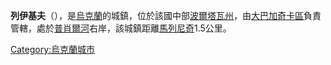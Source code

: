 {{unreferenced|time=2019-07-22T01:39:27+00:00}}
'''列伊基夫'''（{{lang-uk|Лейків}}），是[[烏克蘭|烏克蘭]]的城鎮，位於該國中部[[波爾塔瓦州|波爾塔瓦州]]，由[[大巴加奇卡區|大巴加奇卡區]]負責管轄，處於[[普肖爾河|普肖爾河]]右岸，該城鎮距離[[馬列尼奇|馬列尼奇]]1.5公里。

{{Ukraine-geo-stub}}
[[Category:烏克蘭城市|Category:烏克蘭城市]]